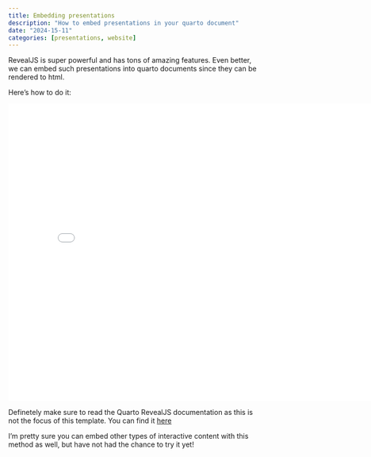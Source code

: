 ```yaml
---
title: Embedding presentations
description: "How to embed presentations in your quarto document"
date: "2024-15-11"
categories: [presentations, website]
---
```


RevealJS is super powerful and has tons of amazing features. Even better, we can embed such presentations into quarto documents since they can be rendered to html.

Here's how to do it:

<iframe src="../../../presentations/pres1.html" width="800" height="600" frameborder="0" allowfullscreen></iframe>

Definetely make sure to read the Quarto RevealJS documentation as this is not the focus of this template. You can find it [here](https://quarto.org/docs/presentations/revealjs/index.html) 

I'm pretty sure you can embed other types of interactive content with this method as well, but have not had the chance to try it yet!